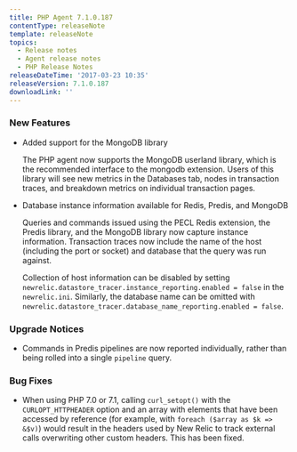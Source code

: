 ```yaml
---
title: PHP Agent 7.1.0.187
contentType: releaseNote
template: releaseNote
topics:
  - Release notes
  - Agent release notes
  - PHP Release Notes
releaseDateTime: '2017-03-23 10:35'
releaseVersion: 7.1.0.187
downloadLink: ''
---
```


### New Features

* Added support for the MongoDB library

  The PHP agent now supports the MongoDB userland library, which is the recommended interface to the mongodb extension. Users of this library will see new metrics in the Databases tab, nodes in transaction traces, and breakdown metrics on individual transaction pages.
* Database instance information available for Redis, Predis, and MongoDB

  Queries and commands issued using the PECL Redis extension, the Predis library, and the MongoDB library now capture instance information. Transaction traces now include the name of the host (including the port or socket) and database that the query was run against.

  Collection of host information can be disabled by setting `newrelic.datastore_tracer.instance_reporting.enabled = false` in the `newrelic.ini`. Similarly, the database name can be omitted with `newrelic.datastore_tracer.database_name_reporting.enabled = false`.

### Upgrade Notices

* Commands in Predis pipelines are now reported individually, rather than being rolled into a single `pipeline` query.

### Bug Fixes

* When using PHP 7.0 or 7.1, calling `curl_setopt()` with the `CURLOPT_HTTPHEADER` option and an array with elements that have been accessed by reference (for example, with `foreach ($array as $k => &$v)`) would result in the headers used by New Relic to track external calls overwriting other custom headers. This has been fixed.

